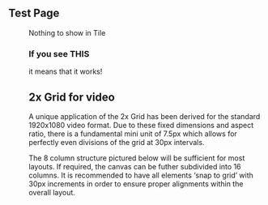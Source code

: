 
## Test Page

<!-- <Section> -->

<!-- ### Mail me -->
<Row>
<Menu />
</Row>

<Row>
<Container theme="g100" />
</Row>

<Row>
<Column>
<Tile subtitle="Mail me" title="Do it!">Nothing to show in Tile </Tile>
</Column>
</Row>




### If you see THIS
it means that it works!

## 2x Grid for video
A unique application of the 2x Grid has been derived for the standard 1920x1080 
video format. Due to these fixed dimensions and aspect ratio, there 
is a fundamental mini unit of 7.5px which allows for perfectly even divisions 
of the grid at 30px intervals.

The 8 column structure pictured below will be sufficient for most layouts. 
If required, the canvas can be futher subdivided into 16 columns. 
It is recommended to have all elements ‘snap to grid’ with 30px 
increments in order to ensure proper alignments within the overall layout.



